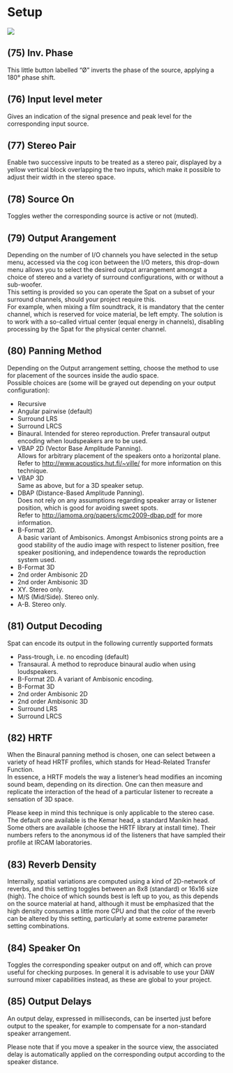 # Setup

![](https://media.githubusercontent.com/media/FLUX-SE/doc_images/main/Plugins/ircam-spat/spat_17.jpg)

## (75) Inv. Phase
This little button labelled "Ø" inverts the phase of the source, applying a 180° phase shift.


## (76) Input level meter
Gives an indication of the signal presence and peak level for the corresponding input source.


## (77) Stereo Pair
Enable two successive inputs to be treated as a stereo pair, displayed by a yellow vertical block overlapping the two inputs,
which make it possible to adjust their width in the stereo space.


## (78) Source On
Toggles wether the corresponding source is active or not (muted).


## (79) Output Arangement
Depending on the number of I/O channels you have selected in the setup menu, accessed via the cog icon between the
I/O meters, this drop-down menu allows you to select the desired output arrangement amongst a choice of stereo and a
variety of surround configurations, with or without a sub-woofer.  
This setting is provided so you can operate the Spat on a subset of your surround channels, should your project require
this.  
For example, when mixing a film soundtrack, it is mandatory that the center channel, which is reserved for voice material,
be left empty. The solution is to work with a so-called virtual center (equal energy in channels), disabling processing by the
Spat for the physical center channel.


## (80) Panning Method
Depending on the Output arrangement setting, choose the method to use for placement of the sources inside the audio
space.  
Possible choices are (some will be grayed out depending on your output configuration):

* Recursive
* Angular pairwise (default)
* Surround LRS
* Surround LRCS
* Binaural. Intended for stereo reproduction. Prefer transaural output encoding when loudspeakers are to be used.
* VBAP 2D (Vector Base Amplitude Panning).  
Allows for arbitrary placement of the speakers onto a horizontal plane.  
Refer to [http://www.acoustics.hut.fi/~ville/](http://www.acoustics.hut.fi/~ville/) for more information on this technique.
* VBAP 3D  
Same as above, but for a 3D speaker setup.
* DBAP (Distance-Based Amplitude Panning).  
Does not rely on any assumptions regarding speaker array or listener position, which is good for avoiding sweet spots.  
Refer to [http://jamoma.org/papers/icmc2009-dbap.pdf](http://jamoma.org/papers/icmc2009-dbap.pdf) for more information.
* B-Format 2D.  
A basic variant of Ambisonics. Amongst Ambisonics strong points are a good stability of the audio image with respect
to listener position, free speaker positioning, and independence towards the reproduction system used.
* B-Format 3D
* 2nd order Ambisonic 2D
* 2nd order Ambisonic 3D
* XY. Stereo only.
* M/S (Mid/Side). Stereo only.
* A-B. Stereo only.

## (81) Output Decoding
Spat can encode its output in the following currently supported formats

* Pass-trough, i.e. no encoding (default)
* Transaural. A method to reproduce binaural audio when using loudspeakers.
* B-Format 2D. A variant of Ambisonic encoding.
* B-Format 3D
* 2nd order Ambisonic 2D
* 2nd order Ambisonic 3D
* Surround LRS
* Surround LRCS

## (82) HRTF
When the Binaural panning method is chosen, one can select between a variety of head HRTF profiles, which stands for
Head-Related Transfer Function.  
In essence, a HRTF models the way a listener's head modifies an incoming sound beam, depending on its direction. One
can then measure and replicate the interaction of the head of a particular listener to recreate a sensation of 3D space.

:::{.callout-note}
Please keep in mind this technique is only applicable to the stereo case. The default one available is the Kemar head, a
standard Manikin head. Some others are available (choose the HRTF library at install time). Their numbers refers to the
anonymous id of the listeners that have sampled their profile at IRCAM laboratories.
:::

## (83) Reverb Density
Internally, spatial variations are computed using a kind of 2D-network of reverbs, and this setting toggles between an 8x8
(standard) or 16x16 size (high). The choice of which sounds best is left up to you, as this depends on the source material
at hand, although it must be emphasized that the high density consumes a little more CPU and that the color of the reverb
can be altered by this setting, particularly at some extreme parameter setting combinations.

## (84) Speaker On
Toggles the corresponding speaker output on and off, which can prove useful for checking purposes. In general it is 
advisable to use your DAW surround mixer capabilities instead, as these are global to your project.


## (85) Output Delays
An output delay, expressed in milliseconds, can be inserted just before output to the speaker, for example to compensate
for a non-standard speaker arrangement.

:::{.callout-note}
Please note that if you move a speaker in the source view, the associated delay is automatically applied on the corresponding output according to the speaker distance.
:::
